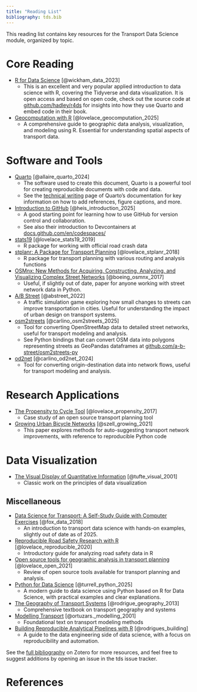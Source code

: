 ```yaml
---
title: "Reading List"
bibliography: tds.bib
---
```


This reading list contains key resources for the Transport Data Science module, organized by topic.

# Core Reading

- [R for Data Science](https://r4ds.had.co.nz/) [@wickham_data_2023]
  - This is an excellent and very popular applied introduction to data science with R, covering the Tidyverse and data visualization. It is open access and based on open code, check out the source code at [github.com/hadley/r4ds](https://github.com/hadley/r4ds) for insights into how they use Quarto and embed code in their book.
- [Geocomputation with R](https://r.geocompx.org/) [@lovelace_geocomputation_2025]
  - A comprehensive guide to geographic data analysis, visualization, and modeling using R. Essential for understanding spatial aspects of transport data.

# Software and Tools

- [Quarto](https://quarto.org/) [@allaire_quarto_2024]
  - The software used to create this document, Quarto is a powerful tool for creating reproducible documents with code and data.
  - See the [technical writing](https://quarto.org/docs/visual-editor/technical.html) page of Quarto's documentation for key information on how to add references, figure captions, and more.
- [Introduction to GitHub](https://github.com/skills/introduction-to-github) [@heis_introduction_2025]
  - A good starting point for learning how to use GitHub for version control and collaboration.
  <!-- https://docs.github.com/en/codespaces/setting-up-your-project-for-codespaces/adding-a-dev-container-configuration/introduction-to-dev-containers -->
  - See also their introduction to Devcontainers at [docs.github.com/en/codespaces/](https://docs.github.com/en/codespaces/)
- [stats19](https://itsleeds.github.io/stats19/) [@lovelace_stats19_2019]
  - R package for working with official road crash data
- [stplanr: A Package for Transport Planning](https://doi.org/10.32614/RJ-2018-053) [@lovelace_stplanr_2018]
  - R package for transport planning with various routing and analysis functions
- [OSMnx: New Methods for Acquiring, Constructing, Analyzing, and Visualizing Complex Street Networks](https://doi.org/10/gbvjxq) [@boeing_osmnx_2017]
  - Useful, if slightly out of date, paper for anyone working with street network data in Python.
- [A/B Street](https://zenodo.org/record/6331922) [@abstreet_2022]
  - A traffic simulation game exploring how small changes to streets can improve transportation in cities. Useful for understanding the impact of urban design on transport systems.
- [osm2streets](https://github.com/a-b-street/osm2streets) [@carlino_osm2streets_2025]
  - Tool for converting OpenStreetMap data to detailed street networks, useful for transport modeling and analysis.
  - See Python bindings that can convert OSM data into polygons representing streets as GeoPandas dataframes at [github.com/a-b-street/osm2streets-py](https://github.com/a-b-street/osm2streets/tree/main/osm2streets-py)
- [od2net](https://github.com/Urban-Analytics-Technology-Platform/od2net) [@carlino_od2net_2024]
  - Tool for converting origin-destination data into network flows, useful for transport modeling and analysis.

# Research Applications

- [The Propensity to Cycle Tool](https://doi.org/10.5198/jtlu.2016.862) [@lovelace_propensity_2017]
  - Case study of an open source transport planning tool
- [Growing Urban Bicycle Networks](http://arxiv.org/abs/2107.02185) [@szell_growing_2021]
  - This paper explores methods for auto-suggesting transport network improvements, with reference to reproducible Python code

# Data Visualization

- [The Visual Display of Quantitative Information](https://www.edwardtufte.com/tufte/books_vdqi) [@tufte_visual_2001]
  - Classic work on the principles of data visualization

## Miscellaneous

- [Data Science for Transport: A Self-Study Guide with Computer Exercises](https://doi.org/10.1007/978-3-319-72953-4) [@fox_data_2018]
  - An introduction to transport data science with hands-on examples, slightly out of date as of 2025.
- [Reproducible Road Safety Research with R](https://itsleeds.github.io/rrsrr/) [@lovelace_reproducible_2020]
  - Introductory guide for analyzing road safety data in R
- [Open source tools for geographic analysis in transport planning](https://doi.org/10/ghtnrp) [@lovelace_open_2021]
  - Review of open source tools available for transport planning and analysis.
- [Python for Data Science](https://aeturrell.github.io/python4DS/) [@turrell_python_2025]
  - A modern guide to data science using Python based on R for Data Science, with practical examples and clear explanations.
- [The Geography of Transport Systems](https://transportgeography.org/) [@rodrigue_geography_2013]
  - Comprehensive textbook on transport geography and systems
- [Modelling Transport](https://www.wiley.com/en-us/Modelling+Transport%2C+4th+Edition-p-9781118941485) [@ortuzars._modelling_2001]
  - Foundational text on transport modeling methods
- [Building Reproducible Analytical Pipelines with R](https://raps-with-r.dev/) [@rodrigues_building]
  - A guide to the data engineering side of data science, with a focus on reproducibility and automation.

See the [full bibliography](https://www.zotero.org/groups/418217/energy-and-transport/collections/R38L2EXB) on Zotero for more resources, and feel free to suggest additions by opening an issue in the tds issue tracker.

# References
